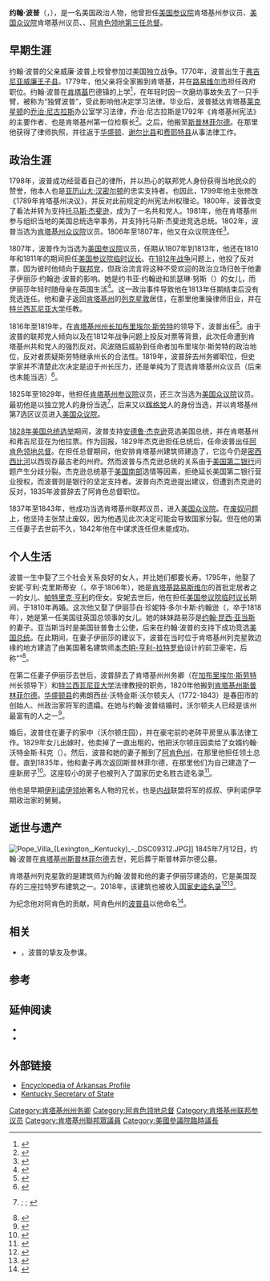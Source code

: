 {{Infobox officeholder
| name = 约翰·波普
| image = AR Pope John.jpg
| office = {{le|美国国会参议院临时主席|President pro tempore of the United States Senate}}
| term_start = 1811年2月23日
| term_end = 1811年11月3日
| predecessor = {{le|约翰·盖拉德|John Gaillard}}
| successor = [[威廉·H·克劳福德|威廉·H·克劳福德]]
| jr/sr1 = 美国参议院参议员
| state1 = [[肯塔基州|肯塔基州]]
| term_start1 = 1807年3月4日
| term_end1 = 1813年3月3日
| preceded1 = [[亨利·克莱|亨利·克莱]]
| succeeded1 = {{le|杰西·布莱索|Jesse Bledsoe}}
| order2 = 第12任
| office2 = 肯塔基州州务卿
| term_start2 = 1816年10月21日
| term_end2 = 1819年8月2日
| predecessor2 = [[查尔斯·斯图尔特·托德|查尔斯·斯图尔特·托德]]
| successor2 = {{le|奥利弗·G·瓦格纳|Oliver G. Waggener}}
| governor2 = [[加布里埃尔·斯劳特|加布里埃尔·斯劳特]]
| order3 = 第3任[[阿肯色州州长列表|阿肯色领地总督]]
| term_start3 = 1829年3月9日
| term_end3 = 1835年3月9日
| president3 = [[安德鲁·杰克逊|安德鲁·杰克逊]]
| predecessor3 = {{le|乔治·伊扎德|George Izard}}
| successor3 = {{le|威廉·S·富尔顿|William S. Fulton}}
| state4 = [[肯塔基州|肯塔基州]]
| district4 = {{le|肯塔基州第七选区|Kentucky's 7th congressional district|第7}}
| term_start4 =  1837年3月4日
| term_end4 = 1843年3月3日
| predecessor4 = {{le|本杰明·哈丁|Benjamin Hardin}}
| successor4 = {{le|威廉·托马森|William Thomasson}}
| office5 = [[肯塔基州参议院|肯塔基州参议院]]议员
| term5 = 1825年－1829年
| office6 = [[肯塔基州众议院|肯塔基州众议院]]议员
| term6 = 1802年<br />1806年－1807年
| birth_date = 1770年2月
| birth_place = [[英屬美洲|英屬美洲]]弗吉尼亚[[威廉王子县_(弗吉尼亚州)|威廉王子县]]
| death_date = 1845年7月12日
| death_place = 美国[[肯塔基州|肯塔基州]][[斯普林菲尔德_(肯塔基州)|斯普林菲尔德]]
| nationality = {{USA}}
| party = [[民主共和党|民主共和党]]<br />[[美国民主党|美国民主党]]<br />[[美国辉格党|美国辉格党]]
| spouse = Anne Henry Christian<br />Elizabeth "Eliza" Janet Dorcas Johnson <br />widow Mrs. Frances Watkins Walton
| relations = 
| children = 2
| residence = [[列克星敦|列克星敦]]{{link-en|波普别墅|Pope Villa}}<br>[[斯普林菲尔德_(肯塔基州)|斯普林菲尔德]]
| alma_mater = {{le|塞勒姆学院|Salem Academy}}<br />[[威廉與瑪麗學院|威廉玛丽学院]]
| occupation = [[律师|律师]]、[[政治家|政治家]]
| religion = 
| signature = 
| footnotes = 
}}
'''约翰·波普'''（{{lang-en|'''John Pope'''}}，{{bd|1770年|2月|1845年|7月12日}}），是一名美国政治人物，他曾担任[[美国参议院|美国参议院]]肯塔基州参议员、[[美国众议院|美国众议院]]肯塔基州议员、{{le|肯塔基州州务卿|Secretary of State of Kentucky}}、[[阿肯色领地|阿肯色领地]][[阿肯色州州长列表|第三任总督]]。

==早期生涯==
约翰·波普的父亲威廉·波普上校曾参加过美国独立战争。1770年，波普出生于[[弗吉尼亚州|弗吉尼亚]][[威廉王子县_(弗吉尼亚州)|威廉王子县]]。1779年，他父亲将全家搬到肯塔基，并在[[路易維爾_(肯塔基州)|路易维尔市]]担任政府职位。约翰·波普在[[肯塔基州|肯塔基]]巴德镇的{{le|塞勒姆学院|Salem Academy}}上学<ref>{{cite web|title=Salem Academy|url=https://www.hmdb.org/marker.asp?marker=325|website=Historical Marker Database|publisher=HMdb.org LLC|access-date=2017-10-01|archive-date=2017-10-01|archive-url=https://web.archive.org/web/20171001213653/https://www.hmdb.org/marker.asp?marker=325|dead-url=no}}</ref>，在年轻时因一次磨坊事故失去了一只手臂，被称为“独臂波普”，受此影响他决定学习法律。毕业后，波普抵达肯塔基[[列克星敦_(肯塔基州)|莱克星顿]]的[[乔治·尼古拉斯|乔治·尼古拉斯]]办公室学习法律，乔治·尼古拉斯是1792年《肯塔基州宪法》的主要作者、也是肯塔基州第一位检察长<ref>{{cite web|last1=Gies|first1=Benjamin Michael|title=Kentucky's first statesman: George Nicholas and the founding of the Commonwealth|url=http://ir.library.louisville.edu/etd/2448/|website=University of Louisville Institutional Repository|publisher=University of Louisville Institutional Repository|access-date=2017-10-01|date=May 2016|archive-date=2018-06-02|archive-url=https://web.archive.org/web/20180602091439/https://ir.library.louisville.edu/etd/2448/|dead-url=no}}</ref>。之后，他搬至[[斯普林菲尔德_(肯塔基州)|斯普林菲尔德]]。在那里他获得了律师执照，并往返于[[华盛顿县_(肯塔基州)|华盛顿]]、[[謝爾比縣_(肯塔基州)|谢尔比县]]和[[费耶特县_(肯塔基州)|费耶特县]]从事法律工作。

==政治生涯==
1798年，波普成功经营着自己的律所，并以热心的联邦党人身份获得当地民众的赞誉，他本人也是[[亚历山大·汉密尔顿|亚历山大·汉密尔顿]]的忠实支持者。也因此，1799年他主张修改《1789年肯塔基州决议》，并反对此前规定的州宪法州权理论。1800年，波普改变了看法并转为支持[[托马斯·杰斐逊|托马斯·杰斐逊]]，成为了一名共和党人。1981年，他在肯塔基州参与组织当地的美国总统选举事务，并支持托马斯·杰斐逊竞选总统。1802年，波普当选为[[肯塔基州众议院|肯塔基州众议院]]议员。1806年至1807年，他又在众议院连任<ref>{{cite web|url=http://bioguide.congress.gov/scripts/biodisplay.pl?index=P000431|title=Pope, John (1770–1845)|publisher=Biographical Directory of the United States Congress|access-date=2012-08-09|archive-date=2012-10-24|archive-url=https://web.archive.org/web/20121024093126/http://bioguide.congress.gov/scripts/biodisplay.pl?index=P000431|dead-url=no}}</ref>。

1807年，波普作为{{le|杰斐逊派共和党人|Jeffersonian Republican}}当选为[[美国参议院|美国参议院]]议员，任期从1807年到1813年，他还在1810年和1811年的{{le|第11届美国国会|Eleventh United States Congress}}期间担任[[美國參議院臨時議長|美国参议院临时议长]]。在[[1812年战争|1812年战争]]问题上，他投了反对票，因为彼时他倾向于[[联邦党|联邦党]]，但政治流言将这种不受欢迎的政治立场归咎于他妻子伊丽莎·约翰逊·波普的影响。她是约书亚·约翰逊和凯瑟琳·努斯（{{lang|en|Catherine Nuth}}）的女儿，而伊丽莎年轻时随母亲在英国生活<ref>{{cite journal|last1=Johnston|first1=Mrs. Thomas Hamer|title=The Johnsons of Maryland|journal=Daughters of the American Revolution Magazine|date=October 1914|volume=XLV|issue=4|page=174|url=https://books.google.com/books?id=UXkmAQAAIAAJ&q=Joshua+Johnson+consul+england&pg=RA1-PA174|access-date=2017-10-01|archive-date=2021-06-05|archive-url=https://web.archive.org/web/20210605110052/https://books.google.com/books?id=UXkmAQAAIAAJ&q=Joshua+Johnson+consul+england&pg=RA1-PA174|dead-url=no}}</ref>。这一政治事件导致他在1813年任期结束后没有竞选连任。他和妻子返回[[肯塔基州|肯塔基州]]的[[列克星敦_(肯塔基州)|列克星敦]]居住，在那里他重操律师旧业，并在[[特兰西瓦尼亚大学|特兰西瓦尼亚大学]]任教。

1816年至1819年，在[[肯塔基州州长|肯塔基州州长]][[加布里埃尔·斯劳特|加布里埃尔·斯劳特]]的领导下，波普出任{{le|肯塔基州州务卿|Secretary of State of Kentucky}}<ref>{{cite web|url=http://apps.sos.ky.gov/secdesk/sosinfo/default.aspx?id=11|title=Secretary of State John Pope |publisher=Kentucky Secretary of State |access-date=2012-08-10 |archive-url=https://web.archive.org/web/20120601000306/http://apps.sos.ky.gov/secdesk/sosinfo/default.aspx?id=11 |archive-date=2012-06-01 }}</ref>。由于波普的联邦党人倾向以及在1812年战争问题上投反对票等背景，此次任命遭到肯塔基州共和党人的强烈反对。风波随后威胁到任命者加布里埃尔·斯劳特的政治地位，反对者质疑斯劳特继承州长的合法性。1819年，波普辞去州务卿职位，但史学家并不清楚此次决定是迫于州长压力，还是单纯为了竞选肯塔基州众议员（后来也未能当选）<ref>{{cite book|last=Powell|first=Robert A.|title=Kentucky Governors|publisher=Bluegrass Printing Company|location=[[丹維爾_(肯塔基州)|Danville, Kentucky]]|year=1976|oclc=2690774|page=24}}</ref>。

1825年至1829年，他担任[[肯塔基州参议院|肯塔基州参议院]]议员，还三次当选为[[美国众议院|美国众议院]]议员。最初他是以独立党人的身份当选<ref>{{cite book | first=Michael J. | last=Dubin | url=https://books.google.com/books?id=9ElyQgAACAAJ&q=United+States+Congressional+Elections,+1788-1997:+The+Official+Results | title=United States Congressional Elections, 1788–1997: The Official Results of the Elections of the 1st Through 105th Congresses | publisher=McFarland and Company | page=117 | date=1998-03-01 | isbn=978-0786402830 | access-date=2021-01-05 | archive-date=2021-04-14 | archive-url=https://web.archive.org/web/20210414100152/https://books.google.com/books?id=9ElyQgAACAAJ&q=United+States+Congressional+Elections,+1788-1997:+The+Official+Results | dead-url=no }}; {{cite book | first=Kenneth C. | last=Martis | url=https://books.google.com/books?id=q0hyQgAACAAJ&q=The+Historical+Atlas+of+Political+Parties+in+the+United+States+Congress,+1789-1989 | title=The Historical Atlas of Political Parties in the United States Congress, 1789–1989 | publisher=Macmillan Publishing Company | page=94 | date=1989-01-01 | isbn=978-0029201701 | access-date=2021-01-05 | archive-date=2021-04-14 | archive-url=https://web.archive.org/web/20210414100243/https://books.google.com/books?id=q0hyQgAACAAJ&q=The+Historical+Atlas+of+Political+Parties+in+the+United+States+Congress,+1789-1989 | dead-url=no }}; {{cite book | editor-first=John L. | editor-last=Moore | url=https://books.google.com/books?id=sKERAQAAMAAJ | title=Congressional Quarterly's Guide to U.S. Elections | publisher=Congressional Quarterly Inc. | edition=Third | page=966 | date=1994 | isbn=978-0871879967 | access-date=2021-01-05 | archive-date=2021-01-16 | archive-url=https://web.archive.org/web/20210116234633/https://books.google.com/books?id=sKERAQAAMAAJ | dead-url=no }}</ref>，后来又以[[輝格黨_(美國)|辉格党]]人的身份当选，并以肯塔基州第7选区议员进入[[美国众议院|美国众议院]]。

[[1828年美国总统选举|1828年美国总统选举]]期间，波普支持[[安德鲁·杰克逊|安德鲁·杰克逊]]竞选美国总统，并在肯塔基州和弗吉尼亚在为他拉票。作为回报，1829年杰克逊担任总统后，任命波普出任[[阿肯色州州长列表|阿肯色领地总督]]。在担任总督期间，他安排肯塔基州建筑师{{le|吉迪恩·史莱克|Gideon Shryock}}建造了{{le|老州府|Old State House (Little Rock)}}，它迄今仍是[[密西西比河|密西西比河]]以西现存最古老的州府。然而波普与杰克逊总统的关系由于[[美国第二银行|美国第二银行]]问题产生分歧分裂。杰克逊总统基于[[美國南部|美国南部]]选情等因素，拒绝延长美国第二银行营业授权，而波普则是银行的坚定支持者。波普向杰克逊提出建议，但遭到杰克逊的反对，1835年波普辞去了阿肯色总督职位。

1837年至1843年，他成功当选肯塔基州联邦议员，进入[[美国众议院|美国众议院]]。在[[廢奴主義|废奴问题]]上，他坚持主张禁止废奴，因为他遇见此次决定可能会导致国家分裂。但在他的第三任妻子去世前不久，1842年他在{{le|第28届美国国会|the Twenty-eighth Congress}}中谋求连任但未能成功。

==个人生活==
波普一生中娶了三个社会关系良好的女人，并比她们都要长寿。1795年，他娶了安妮·亨利·克里斯蒂安（{{lang|en|Anne Henry Christian}}，卒于1806年），她是[[肯塔基|肯塔基]][[路易斯维尔_(肯塔基州)|路易斯维尔]]的首批定居者之一的女儿、[[帕特里克·亨利|帕特里克·亨利]]的侄女。安妮去世后，他在担任[[美國參議院臨時議長|美国参议院临时议长]]期间，于1810年再婚。这次他又娶了伊丽莎白·珍妮特·多尔卡斯·约翰逊（{{lang|en|Elizabeth Janet Dorcas Johnson}}，卒于1818年），她是第一任美国驻英国总领事{{le|约书亚·约翰逊|Joshua Johnson}}的女儿。她的妹妹路易莎是[[约翰·昆西·亚当斯|约翰·昆西·亚当斯]]的妻子。亚当斯当时是美国驻普鲁士公使，后来在约翰·波普的支持下成功竞选[[美国总统|美国总统]]。在此期间，在妻子伊丽莎的建议下，波普在当时位于肯塔基州列克星敦边缘的地方建造了由美国著名建筑师[[本杰明-亨利-拉特罗伯|本杰明-亨利-拉特罗伯]]设计的前卫豪宅，后称“{{le|波普别墅|Pope Villa}}”<ref>{{cite book|last1=Fazio|first1=Michael W.|last2=Snadon|first2=Patrick A.|title=The Domestic Architecture of Benjamin Henry Latrobe|date=2006|publisher=Johns Hopkins University Press|location=Baltimore, MD|pages=389-446}}</ref>。

在第二任妻子伊丽莎去世后，波普辞去了肯塔基州州务卿（在[[加布里埃尔·斯劳特|加布里埃尔·斯劳特]]州长领导下）和[[特兰西瓦尼亚大学|特兰西瓦尼亚大学]]法律教授的职务，1820年他搬到[[肯塔基州|肯塔基州]][[斯普林菲尔德_(肯塔基州)|斯普林菲尔德]]。[[华盛顿县_(肯塔基州)|华盛顿县]]的弗朗西丝·沃特金斯·沃尔顿夫人（1772-1843）是春田市的创始人、州政治家{{le|马修·沃尔顿|Matthew Walton}}将军的遗孀。在她与约翰·波普结婚时，沃尔顿夫人已经是该州最富有的人之一<ref>{{cite web|title=Walton Manor Cottage (John Pope Law Office)|url=https://npgallery.nps.gov/GetAsset/de9afb68-6b9e-409f-9ff9-d5e9ceb704cb|website=National Register of Historic Places Inventory Nomination Form|publisher=National Park Services|access-date=2017-10-01|archive-date=2017-10-01|archive-url=https://web.archive.org/web/20171001213227/https://npgallery.nps.gov/GetAsset/de9afb68-6b9e-409f-9ff9-d5e9ceb704cb|dead-url=no}}</ref>。

婚后，波普住在妻子的家中（沃尔顿庄园），并在豪宅前的老砖平房里从事法律工作。1829年女儿出嫁时，他卖掉了一直出租的{{le|波普别墅|Pope Villa}}，他把沃尔顿庄园卖给了女婿约翰·沃特金斯·科克（{{lang|en|John Watkins Cocke}}）。然后，波普和她的妻子搬到了[[阿肯色州|阿肯色州]]，在那里他担任领土总督。直到1835年，他和妻子再次返回斯普林菲尔德，在那里他们为自己建造了一座新房子<ref>{{cite web|last1=Brackney|first1=Peter|title=The Retirement Home of Senator John Pope|url=http://www.kaintuckeean.com/2014/09/john-pope-retirement-house.html|website=Kaintuckeean|access-date=2017-10-01|archive-date=2017-10-01|archive-url=https://web.archive.org/web/20171001213810/http://www.kaintuckeean.com/2014/09/john-pope-retirement-house.html|dead-url=no}}</ref>。这座较小的房子也被列入了国家历史名胜古迹名录<ref>{{cite web|title=John Pope House|url=https://npgallery.nps.gov/GetAsset/00007335-81cb-475c-b717-fd0c7e672fb7|website=National Register of Historic Places Inventory Nomination Form|publisher=National Park Service|access-date=2017-10-01|archive-date=2017-10-01|archive-url=https://web.archive.org/web/20171001213530/https://npgallery.nps.gov/GetAsset/00007335-81cb-475c-b717-fd0c7e672fb7|dead-url=no}}</ref>。

他也是早期[[伊利諾伊領地|伊利诺伊领地]]著名人物{{le|纳撒尼尔·波普|Nathaniel Pope}}的兄长，也是[[美国内战|内战]]联盟将军{{le|约翰·波普|John Pope (military officer)}}的叔叔、伊利诺伊早期政治家{{le|丹尼尔·波普·库克|Daniel Pope Cook}}的舅舅。

==逝世与遗产==
[[File:Pope_Villa_(Lexington,_Kentucky)_-_DSC09312.JPG|thumb]]]]
1845年7月12日，约翰·波普在[[肯塔基州|肯塔基州]][[斯普林菲尔德_(肯塔基州)|斯普林菲尔德]]去世，死后葬于斯普林菲尔德公墓。

肯塔基州列克星敦的{{le|波普别墅|Pope Villa}}是建筑师{{le|本杰明·拉特罗布|Benjamin Latrobe}}为约翰·波普和他的妻子伊丽莎建造的，它是美国现存的三座拉特罗布建筑之一。2018年，该建筑也被收入[[国家史迹名录|国家史迹名录]]<ref>{{Cite web|title=Pope Villa During Times of Uncertainty|url=https://www.bluegrasstrust.org/pope-villa-during-times-of-uncertainty|accessdate=2021-01-05|work=The Blue Grass Trust for Historic Preservation|language=en-US|archive-date=2021-06-05|archive-url=https://web.archive.org/web/20210605110143/https://www.bluegrasstrust.org/pope-villa-during-times-of-uncertainty|dead-url=no}}</ref><ref>{{Cite web|title=Historic Preservation Professor Secures Pope Villa Spot on National Register|url=https://uknow.uky.edu/campus-news/historic-preservation-professor-secures-pope-villa-spot-national-register|accessdate=2021-01-05|date=2018-09-19|work=UKNow|archive-date=2019-12-18|archive-url=https://web.archive.org/web/20191218124738/https://uknow.uky.edu/campus-news/historic-preservation-professor-secures-pope-villa-spot-national-register|dead-url=no}}</ref>。

为纪念他对阿肯色的贡献，阿肯色州的[[波普县_(阿肯色州)|波普县]]以他命名<ref>{{cite web|url=http://www.epodunk.com/cgi-bin/genInfo.php?locIndex=11673|title=Profile for Pope County, Arkansas, AR|publisher=ePodunk|access-date=2012-08-10|archive-date=2019-05-14|archive-url=https://web.archive.org/web/20190514223808/http://epodunk.com/cgi-bin/genInfo.php?locIndex=11673|dead-url=no}}</ref>。

==相关==
* {{le|托马斯·S·辛德|Thomas S. Hinde}}，波普的挚友及参谋。

==参考==
{{Reflist|30em}}

==延伸阅读==
* {{cite book |last=Allen |first=William B. |title=A History of Kentucky: Embracing Gleanings, Reminiscences, Antiquities, Natural Curiosities, Statistics, and Biographical Sketches of Pioneers, Soldiers, Jurists, Lawyers, Statesmen, Divines, Mechanics, Farmers, Merchants, and Other Leading Men, of All Occupations and Pursuits |publisher=Bradley & Gilbert |year=1872|url=https://archive.org/details/bub_gb_s_wTAAAAYAAJ |access-date=2008-11-10 |pages=[https://archive.org/details/bub_gb_s_wTAAAAYAAJ/page/n373 370]–372}}
* {{cite journal |last=Baylor |first=Orville W. |title=The Life and Times of John Pope -1770-1845 |journal=Filson Club History Quarterly |volume=15 |issue=2 |date=April 1941|url=http://connect1.ajaxdocumentviewer.com/viewerajax.php?xw8WdIb%2B24hzNlOwDZKYw%2FYEB4udnwi1CdeFIs5FxVlFYgbEjipDspxLKGuKbBfGu%2BuB3UwxbAWObWVPkRKwz0Nikfn04XUaYeqTWuTH%2BXf45R6F42s9fmjhXnTr8Vkq7McPNbwbp8Bn%2BLLWFeE0FnMy1ikk5gIjEoJ3nsODgPv6NtxMvf0qJ%2Fx8hDaOGQDpA3fzBEP6iCY8EuUjZmpw%2Fm8o%2BgSHwQMZLND1w1seh2WXxf80Tshib7MYIu%2F2%2Fu9Arji2Bs47gX2DZT0m%2BcDNJr3W80Tbv0WRjpGir2vJttUNk3lycTaQkZLo52P6tQNrJfBCv7bPgqMJPgwn%2FVf5ujJ%2FjqwIs37FMSjSCDX7FFTWIstZHIsEDOYn9MkYSNm%2FSV3PH1m7lVDtv%2FhSQ3oCYlaluoX1CtAykpxpCnQseHE%3D|access-date=2011-11-30 |archive-url=https://web.archive.org/web/20120502210509/http://connect1.ajaxdocumentviewer.com/viewerajax.php?xw8WdIb+24hzNlOwDZKYw%2FYEB4udnwi1CdeFIs5FxVlFYgbEjipDspxLKGuKbBfGu+uB3UwxbAWObWVPkRKwz0Nikfn04XUaYeqTWuTH+Xf45R6F42s9fmjhXnTr8Vkq7McPNbwbp8Bn+LLWFeE0FnMy1ikk5gIjEoJ3nsODgPv6NtxMvf0qJ%2Fx8hDaOGQDpA3fzBEP6iCY8EuUjZmpw%2Fm8o+gSHwQMZLND1w1seh2WXxf80Tshib7MYIu%2F2%2Fu9Arji2Bs47gX2DZT0m+cDNJr3W80Tbv0WRjpGir2vJttUNk3lycTaQkZLo52P6tQNrJfBCv7bPgqMJPgwn%2FVf5ujJ%2FjqwIs37FMSjSCDX7FFTWIstZHIsEDOYn9MkYSNm%2FSV3PH1m7lVDtv%2FhSQ3oCYlaluoX1CtAykpxpCnQseHE=|archive-date=2012-05-02 }}

==外部链接==
{{CongBio|P000431}}
* [http://www.encyclopediaofarkansas.net/encyclopedia/entry-detail.aspx?entryID=318 Encyclopedia of Arkansas Profile] {{Wayback|url=http://www.encyclopediaofarkansas.net/encyclopedia/entry-detail.aspx?entryID=318 |date=20160628162419 }}
* [https://web.archive.org/web/20120601000306/http://apps.sos.ky.gov/secdesk/sosinfo/default.aspx?id=11 Kentucky Secretary of State]

{{Portal bar|传记|政治|美国}}
{{s-start}}
{{s-par|us-sen}}
{{U.S. Senator box |class=3 |state=肯塔基州 |before=[[亨利·克莱|亨利·克莱]] |after={{le|杰西·布莱索|Jesse Bledsoe}} |years=1807-1813 |alongside=[[Buckner_Thruston|Buckner Thruston]], [[Henry_Clay|Henry Clay]], [[George_M._Bibb|George M. Bibb]]}}
{{s-off}}
{{s-bef|before=[[查尔斯·斯图尔特·托德|查尔斯·斯图尔特·托德]]}}
{{s-ttl|title={{le|肯塔基州州务卿|Secretary of State of Kentucky}}|years=1816—1819}}
{{s-aft|after={{le|奥利弗·G·瓦格纳|Oliver G. Waggener}}}}
{{succession box |title={{le|美国国会参议院临时主席|President pro tempore of the United States Senate}} |before={{le|约翰·盖拉德|John Gaillard}} |years=1811 |after=[[威廉·H·克劳福德|威廉·H·克劳福德]]}}
{{succession box |before= {{le|乔治·伊扎德|George Izard}}|title=第3任[[阿肯色州州长列表|阿肯色领地总督]] |years=1829–1835 |after={{le|威廉·S·富尔顿|William S. Fulton}}}}
{{s-par|us-hs}}
{{succession box |title=来自{{le|肯塔基州第七选区|Kentucky's 7th congressional district}}的美国众议员 |before={{le|本杰明·哈丁|Benjamin Hardin}} | after={{le|威廉·托马森|William Thomasson}}|years=1837–1843}}
{{s-end}}
{{肯塔基州联邦参议员}}
{{Authority control}}
{{DEFAULTSORT:Pope, John (politician)}}

[[Category:肯塔基州州务卿|Category:肯塔基州州务卿]]
[[Category:阿肯色领地总督|Category:阿肯色领地总督]]
[[Category:肯塔基州联邦参议员|Category:肯塔基州联邦参议员]]
[[Category:肯塔基州聯邦眾議員|Category:肯塔基州聯邦眾議員]]
[[Category:美國參議院臨時議長|Category:美國參議院臨時議長]]